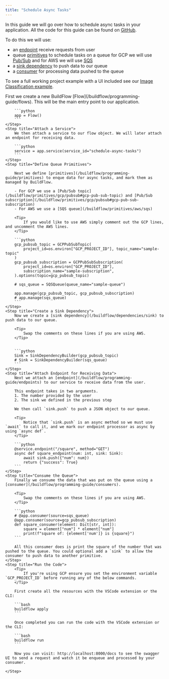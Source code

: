 ```yaml
---
title: "Schedule Async Tasks"
---
```


In this guide we will go over how to schedule async tasks in your application.
All the code for this guide can be found on [GitHub](https://github.com/launchflow/buildflow-samples/tree/main/schedule-async-tasks).


To do this we will use:
- an [endpoint](/buildflow/programming-guide/endpoints) receive requests from user
- queue [primitives](/buildflow/programming-guide/primitives) to schedule tasks on a queue for GCP we will use [Pub/Sub](/buildflow/primitives/gcp/pubsub) and for AWS we will use [SQS](/buildflow/primitives/sqs)
- a [sink dependency](/buildflow/dependencies/sink) to push data to our queue
- a [consumer](/buildflow/programming-guide/consumer) for processing data pushed to the queue

To see a full working project example with a UI included see our [Image Classification example](/buildflow/examples/image-classification).

<Steps>
    <Step title="Initialize Flow">
        First we create a new BuildFlow [Flow](/buildflow/programming-guide/flows). This will be the main entry point to our application.

        ```python
        app = Flow()
        ```
    </Step>
    <Step title="Attach a Service">
        We then attach a service to our flow object. We will later attach an endpoint for receiving data.

        ```python
        service = app.service(service_id="schedule-async-tasks")
        ```
    </Step>
    <Step title="Define Queue Primitives">

        Next we define [primitives](/buildflow/programming-guide/primitives) to enque data for async tasks, and mark them as managed by BuildFlow.

        - For GCP we use a [Pub/Sub topic](/buildflow/primitives/gcp/pubsub#gcp-pub-sub-topic) and [Pub/Sub subscription](/buildflow/primitives/gcp/pubsub#gcp-pub-sub-subscription)
        - For AWS we use a [SQS queue](/buildflow/primitives/aws/sqs)

        <Tip>
            If you would like to use AWS simply comment out the GCP lines, and uncomment the AWS lines.
        </Tip>

        ```python
        gcp_pubsub_topic = GCPPubSubTopic(
            project_id=os.environ["GCP_PROJECT_ID"], topic_name="sample-topic"
        )
        gcp_pubsub_subscription = GCPPubSubSubscription(
            project_id=os.environ["GCP_PROJECT_ID"],
            subscription_name="sample-subscription",
        ).options(topic=gcp_pubsub_topic)

        # sqs_queue = SQSQueue(queue_name="sample-queue")

        app.manage(gcp_pubsub_topic, gcp_pubsub_subscription)
        # app.manage(sqs_queue)
        ```
    </Step>
    <Step title="Create a Sink Dependency">
        Now we create a [sink dependency](/buildflow/dependencies/sink) to push data to our queue.

        <Tip>
            Swap the comments on these lines if you are using AWS.
        </Tip>


        ```python
        Sink = SinkDependencyBuilder(gcp_pubsub_topic)
        # Sink = SinkDependencyBuilder(sqs_queue)
        ```
    </Step>
    <Step title="Attach Endpoint for Receiving Data">
        Next we attach an [endpoint](/buildflow/programming-guide/endpoints) to our service to receive data from the user.

        This endpoint takes in two arguments.
        1. The number provided by the user
        2. The sink we defined in the previous step

        We then call `sink.push` to push a JSON object to our queue.

        <Tip>
            Notice that `sink.push` is an async method so we must use `await` to call it, and we mark our endpoint processor as async by using `async def`.
        </Tip>

        ```python
        @service.endpoint("/square", method="GET")
        async def square_endpoint(num: int, sink: Sink):
            await sink.push({"num": num})
            return {"success": True}
        ```
    </Step>
    <Step title="Consume the Queue">
        Finally we consume the data that was put on the queue using a [consumer](/buildflow/programming-guide/consumers).

        <Tip>
            Swap the comments on these lines if you are using AWS.
        </Tip>

        ```python
        # @app.consumer(source=sqs_queue)
        @app.consumer(source=gcp_pubsub_subscription)
        def square_consumer(element: Dict[str, int]):
            square = element["num"] * element["num"]
            print(f"square of: {element['num']} is {square}")
        ```

        All this consumer does is print the square of the number that was pushed to the queue. You could optional add a `sink` to allow the consumer to push data to another primitive.
    </Step>
    <Step title="Run the Code">
        <Tip>
            If you're using GCP ensure you set the environment variable `GCP_PROJECT_ID` before running any of the below commands.
        </Tip>

        First create all the resources with the VSCode extension or the CLI:

        ```bash
        buildflow apply
        ```

        Once completed you can run the code with the VSCode extension or the CLI:

        ```bash
        buildflow run
        ```

        Now you can visit: http://localhost:8000/docs to see the swagger UI to send a request and watch it be enqueue and processed by your consumer.

    </Step>
</Steps>